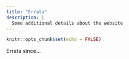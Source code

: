 ```yaml
---
title: "Errata"
description: |
  Some additional details about the website
---
```


```r
knitr::opts_chunk$set(echo = FALSE)
```

Errata since...
